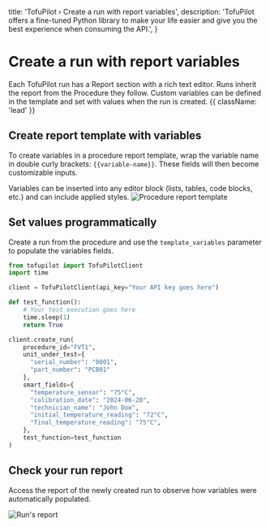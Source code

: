   title: 'TofuPilot › Create a run with report variables',
  description:
    'TofuPilot offers a fine-tuned Python library to make your life easier and give you the best experience when consuming the API.',
}

# Create a run with report variables

Each TofuPilot run has a Report section with a rich text editor. Runs inherit the report from the Procedure they follow. Custom variables can be defined in the template and set with values when the run is created. {{ className: 'lead' }}

## Create report template with variables

To create variables in a procedure report template, wrap the variable name in double curly brackets: `{{variable-name}}`. These fields will then become customizable inputs.

<Note>
  Variables can be inserted into any editor block (lists, tables, code blocks,
  etc.) and can include applied styles.
</Note>

<Image src="/procedure-report.png" alt="Procedure report template" />

## Set values programmatically

Create a run from the procedure and use the `template_variables` parameter to populate the variables fields.

```python {{ title: 'create_run_report_variables.py'}}
from tofupilot import TofuPilotClient
import time

client = TofuPilotClient(api_key="Your API key goes here")

def test_function():
    # Your test execution goes here
    time.sleep(1)
    return True

client.create_run(
    procedure_id="FVT1",
    unit_under_test={
      "serial_number": "0001",
      "part_number": "PCB01"
    },
    smart_fields={
      "temperature_sensor": "75°C",
      "calibration_date": "2024-06-20",
      "technician_name": "John Doe",
      "initial_temperature_reading": "72°C",
      "final_temperature_reading": "75°C",
    },
    test_function=test_function
)
```

## Check your run report

Access the report of the newly created run to observe how variables were automatically populated.

<Image src="/run-report.png" alt="Run's report" />
